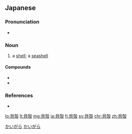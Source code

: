 {{also|貝殼|贝壳}}
==Japanese==
{{ja-kanjitab|かい|から|k2=がら|r=y|yomi=kun}}

===Pronunciation===
* {{ja-pron|かいがら|y=k|acc=3|acc_ref=NHK}}

===Noun===
{{ja-noun|kyu=貝殼|かいがら}}

# a [[shell]]; a [[seashell]]

====Compounds====
* {{ja-r|貝殻骨|かいがらぼね}}
* {{ja-r|貝殻虫|かいがらむし}}

===References===
<references/>
* {{R:Shogakukan}}

[[Category:Japanese basic words|かいがら]]
[[Category:ja:Mollusks|かいがら]]

[[lo:貝殻]]
[[lt:貝殻]]
[[mg:貝殻]]
[[ja:貝殻]]
[[fi:貝殻]]
[[sv:貝殻]]
[[chr:貝殻]]
[[zh:貝殻]]